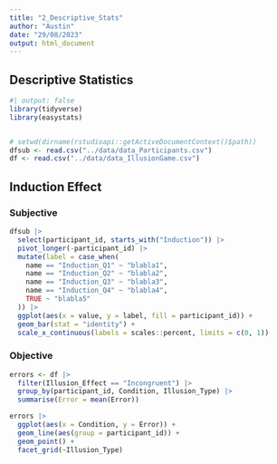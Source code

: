 ```yaml
---
title: "2_Descriptive_Stats"
author: "Austin"
date: "29/08/2023"
output: html_document
---
```



## Descriptive Statistics


```r
#| output: false
library(tidyverse)
library(easystats)


# setwd(dirname(rstudioapi::getActiveDocumentContext()$path))
dfsub <- read.csv("../data/data_Participants.csv")
df <- read.csv("../data/data_IllusionGame.csv")
```


## Induction Effect 

### Subjective

```r
dfsub |> 
  select(participant_id, starts_with("Induction")) |> 
  pivot_longer(-participant_id) |> 
  mutate(label = case_when(
    name == "Induction_Q1" ~ "blabla1",
    name == "Induction_Q2" ~ "blabla2",
    name == "Induction_Q3" ~ "blabla3",
    name == "Induction_Q4" ~ "blabla4",
    TRUE ~ "blabla5"
  )) |> 
  ggplot(aes(x = value, y = label, fill = participant_id)) +
  geom_bar(stat = "identity") +
  scale_x_continuous(labels = scales::percent, limits = c(0, 1))
```

### Objective

```r
errors <- df |> 
  filter(Illusion_Effect == "Incongruent") |> 
  group_by(participant_id, Condition, Illusion_Type) |> 
  summarise(Error = mean(Error))

errors |> 
  ggplot(aes(x = Condition, y = Error)) +
  geom_line(aes(group = participant_id)) +
  geom_point() +
  facet_grid(~Illusion_Type)
```
